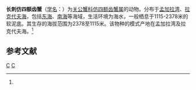 {{Speciesbox
| taxon = Ethusina investigatoris
| binomial_authority = (Alcock, 1896)<ref name='id11470'>{{cite web| url =http://www.bioinfo.cn/db05/BjdwSpecies.php?action=view&id=11470| title =长刺仿四额齿蟹| work =《中国动物物种编目数据库》| publisher =中国科学院微生物研究所| author =中国科学院动物研究所| accessdate =2009-04-28| deadurl =yes| archiveurl =https://web.archive.org/web/20131203122335/http://www.bioinfo.cn/db05/BjdwSpecies.php?action=view| archivedate =2013-12-03}}</ref>
}}

'''长刺仿四额齿蟹'''（[[学名|学名]]：{{lang|la|''Ethusina investigatoris''}}）为[[关公蟹科|关公蟹科]][[仿四额齿蟹属|仿四额齿蟹属]]的动物。分布于[[孟加拉湾|孟加拉湾]]、[[拉克代夫海|拉克代夫海]]，包括[[东海|东海]]、[[南海|南海]]等海域，生活环境为海水，一般栖息于1115-2378米的软泥底。其生存的海拔范围为2378至1115米。该物种的模式产地在孟加拉湾及拉克代夫海。<ref name='id11470'/>

== 参考文献 ==
{{reflist}}

{{螃蟹小作品}}

{{Taxonbar}}
[[Category:1896年描述的动物|C]]
[[Category:仿四额齿蟹属|C]]
